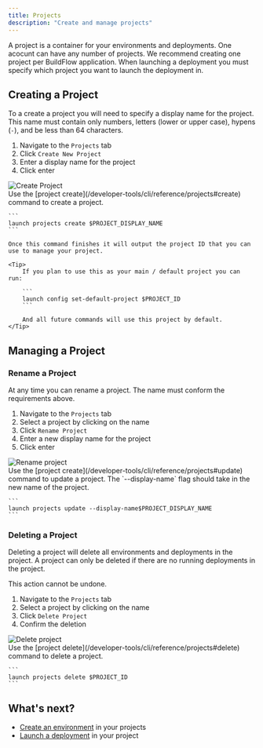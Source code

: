 ```yaml
---
title: Projects
description: "Create and manage projects"
---
```


A project is a container for your environments and deployments. One acocunt can have any number of projects. We recommend creating one project per BuildFlow application. When launching a deployment you must specify which project you want to launch the deployment in.


## Creating a Project

To a create a project you will need to specify a display name for the project. This name must contain only numbers, letters (lower or upper case), hypens (`-`), and be less than 64 characters.


<Tabs>
  <Tab title="VS Code Extension">
    <div className="grid sm:grid-cols-2">
      <div>
      <ol>
          <li>Navigate to the <code>Projects</code> tab</li>
          <li>Click <code>Create New Project</code></li>
          <li>Enter a display name for the project</li>
          <li>Click enter</li>
      </ol>
      </div>
      <div>
      <Frame className="tailwind styles sm:hidden">
          <img style={{maxHeight: "500px", margin: 0}} alt="Create Project"src="/images/create-project.png"/>
      </Frame>
      </div>
    </div>
  </Tab>
  <Tab title="CLI">
    Use the [project create](/developer-tools/cli/reference/projects#create) command to create a project.

    ```
    launch projects create $PROJECT_DISPLAY_NAME
    ```

    Once this command finishes it will output the project ID that you can use to manage your project.

    <Tip>
        If you plan to use this as your main / default project you can run:

        ```
        launch config set-default-project $PROJECT_ID
        ```

        And all future commands will use this project by default.
    </Tip>
  </Tab>
</Tabs>

## Managing a Project

### Rename a Project

At any time you can rename a project. The name must conform the requirements above.

<Tabs>
  <Tab title="VS Code Extension">
<div className="grid sm:grid-cols-2">
  <div>
  <ol>
      <li>Navigate to the <code>Projects</code> tab</li>
      <li>Select a project by clicking on the name</li>
      <li>Click <code>Rename Project</code></li>
      <li>Enter a new display name for the project</li>
      <li>Click enter</li>
   </ol>
   </div>
  <div>
   <Frame className="tailwind styles sm:hidden">
      <img style={{maxHeight: "500px", margin: 0}} alt="Rename project"src="/images/project-screen.png"/>
   </Frame>
   </div>
</div>
  </Tab>
  <Tab title="CLI">
    Use the [project create](/developer-tools/cli/reference/projects#update) command to update a project. The `--display-name` flag should take in the new name of the project.

    ```
    launch projects update --display-name$PROJECT_DISPLAY_NAME
    ```
  </Tab>
</Tabs>


### Deleting a Project

Deleting a project will delete all environments and deployments in the project. A project can only be deleted if there are no running deployments in the project.

<Warning>
    This action cannot be undone.
</Warning>

<Tabs>
  <Tab title="VS Code Extension">
<div className="grid sm:grid-cols-2">
  <div>
  <ol>
      <li>Navigate to the <code>Projects</code> tab</li>
      <li>Select a project by clicking on the name</li>
      <li>Click <code>Delete Project</code></li>
      <li>Confirm the deletion</li>
   </ol>
   </div>
  <div>
   <Frame className="tailwind styles sm:hidden">
      <img style={{maxHeight: "500px", margin: 0}} alt="Delete project"src="/images/project-screen.png"/>
   </Frame>
   </div>
</div>
  </Tab>
  <Tab title="CLI">
    Use the [project delete](/developer-tools/cli/reference/projects#delete) command to delete a project.

    ```
    launch projects delete $PROJECT_ID
    ```
  </Tab>
</Tabs>


## What's next?

- [Create an environment](/launchflow-cloud/user-guides/environments) in your projects
- [Launch a deployment](/launchflow-cloud/user-guides/environments) in your project